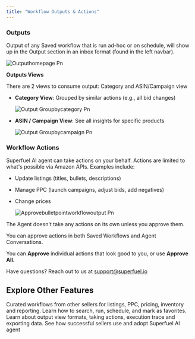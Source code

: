 ```yaml
---
title: "Workflow Outputs & Actions"
---
```


### **Outputs**

Output of any Saved workflow that is run ad-hoc or on schedule, will show up in the Output section in an inbox format (found in the left navbar).

![Outputhomepage Pn](/images/Outputhomepage.png)

**Outputs Views**

There are 2 views to consume output: Category and ASIN/Campaign view

- **Category View**: Grouped by similar actions (e.g., all bid changes)

  ![Output Groupbycategory Pn](/images/Output-groupbycategory.png)
- **ASIN / Campaign View**: See all insights for specific products 

  ![Output Groupbycampaign Pn](/images/Output-groupbycampaign.png)

### Workflow Actions

Superfuel AI agent can take actions on your behalf. Actions are limited to what's possible via Amazon APIs. Examples include:

- Update listings (titles, bullets, descriptions) 
- Manage PPC (launch campaigns, adjust bids, add negatives)
- Change prices 

  ![Approvebulletpointworkflowoutput Pn](/images/Approvebulletpointworkflowoutput.png)

<Check>
  The Agent doesn't take any actions on its own unless you approve them.
</Check>

You can approve actions in both Saved Workflows and Agent Conversations.

You can **Approve** individual actions that look good to you, or use **Approve All.**

Have questions? Reach out to us at [support@superfuel.io](mailto:support@superfuel.io)

## Explore Other Features

<Columns cols={2}>
  <Card title="Workflow Library" icon="book" href="/development">
    Curated workflows from other sellers for listings, PPC, pricing, inventory and reporting.
  </Card>
  <Card title="Manage Your Workflows" icon="chart-network" href="/essentials/settings">
    Learn how to search, run, schedule, and mark as favorites.
  </Card>
  <Card title="Viewing Outputs & Taking Actions" icon="book" href="/essentials/navigation">
    Learn about output view formats, taking actions, execution trace and exporting data.
  </Card>
  <Card title="Best Practices" icon="lightbulb" href="/api-reference/introduction">
    See how successful sellers use and adopt Superfuel AI agent
  </Card>
</Columns>